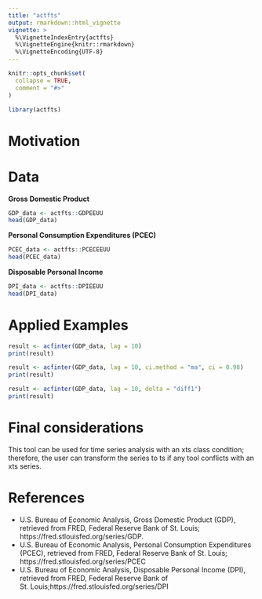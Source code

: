```yaml
---
title: "actfts"
output: rmarkdown::html_vignette
vignette: >
  %\VignetteIndexEntry{actfts}
  %\VignetteEngine{knitr::rmarkdown}
  %\VignetteEncoding{UTF-8}
---
```


```r
knitr::opts_chunk$set(
  collapse = TRUE,
  comment = "#>"
)
```

```r
library(actfts)
```



# Motivation



# Data

**Gross Domestic Product**
```r
GDP_data <- actfts::GDPEEUU
head(GDP_data)
```

**Personal Consumption Expenditures (PCEC)**
```r
PCEC_data <- actfts::PCECEEUU
head(PCEC_data)
```

**Disposable Personal Income**
```r
DPI_data <- actfts::DPIEEUU
head(DPI_data)
```

# Applied Examples

```r
result <- acfinter(GDP_data, lag = 10)
print(result)
```

```r
result <- acfinter(GDP_data, lag = 10, ci.method = "ma", ci = 0.98)
print(result)
```

```r
result <- acfinter(GDP_data, lag = 10, delta = "diff1")
print(result)
```

# Final considerations

This tool can be used for time series analysis with an xts class condition; therefore, the user can transform the series to ts if any tool conflicts with an xts series.

# References

* U.S. Bureau of Economic Analysis, Gross Domestic Product (GDP), retrieved from FRED, Federal Reserve Bank of St. Louis; https://fred.stlouisfed.org/series/GDP.
* U.S. Bureau of Economic Analysis, Personal Consumption Expenditures (PCEC), retrieved from FRED, Federal Reserve Bank of St. Louis; https://fred.stlouisfed.org/series/PCEC
* U.S. Bureau of Economic Analysis, Disposable Personal Income (DPI), retrieved from FRED, Federal Reserve Bank of St. Louis;https://fred.stlouisfed.org/series/DPI




